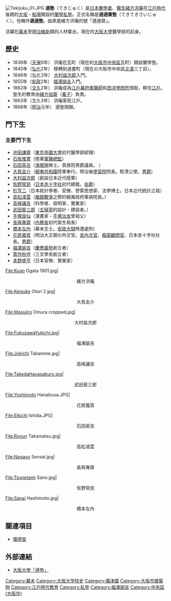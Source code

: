 [[File:Tekijuku_01.JPG|thumb]]
'''適塾'''（てきじゅく）是[[日本|日本]][[蘭學者|蘭學者]]、[[醫生|醫生]][[緒方洪庵|緒方洪庵]]在[[江戶時代|江戶時代]]後期的[[大阪市|大坂]]・[[船場_(大阪市)|船場]]開設的[[蘭學|蘭學]][[私塾|私塾]]。正式名稱是'''適適齋塾'''（てきてきさいじゅく）。也稱作'''適適塾'''。由來是緒方洪庵的號「適適齋」。

活躍在[[幕末|幕末]]至[[明治維新|明治維新]]期的人材輩出，現在的[[大阪大學|大阪大學]]醫學部的前身。

== 歷史 ==
*1838年（[[天保_(日本)|天保]]9年） 洪庵在瓦町（現在的[[大阪市|大阪市]][[中央區_(大阪市)|中央區]]瓦町）開設蘭學塾。
*1845年（[[弘化|弘化]]2年） 移轉到過書町（現在の大阪市中央區[[北濱|北濱]]三丁目）。
*1846年（弘化3年） [[大村益次郎|大村益次郎]]入門。
*1855年（[[安政|安政]]2年） [[福澤諭吉|福澤諭吉]]入門。
*1862年（[[文久|文久]]2年） 洪庵成為[[江戶幕府|江戶幕府]][[奧醫師|奧醫師]]和[[西洋學問所|西洋學問所]]頭取，移住[[江戶|江戶]]。塾生的教育由[[緒方拙齋|緒方拙齋]]（[[養子|養子]]）負責。
*1863年（文久3年） 洪庵客死江戶。
*1868年（[[明治|明治]]元年） 適塾閉鎖。

== 門下生 ==

=== 主要門下生 ===
*[[池田謙齋|池田謙齋]]（[[東京帝國大學|東京帝國大學]]初代醫學部綜理）
*[[石阪惟寛|石阪惟寛]]（陸軍[[軍醫總監|軍醫總監]]）
*[[石田英吉|石田英吉]]（[[海援隊|海援隊]]隊士。貴族院男爵議員。 ）
*[[大鳥圭介|大鳥圭介]]（[[蝦夷共和國|蝦夷共和國]]陸軍奉行。明治後[[學習院|學習院]]院長。駐清公使。[[男爵|男爵]]）
*[[大村益次郎|大村益次郎]]（創設日本近代陸軍）
*[[佐野常民|佐野常民]]（[[日本赤十字社|日本赤十字社]]初代總裁。[[伯爵|伯爵]]）
*[[杉亨二|杉亨二]]（日本統計學者、官僚、啓蒙思想家、法學博士。日本近代統計之祖）
*[[高松凌雲|高松凌雲]]（[[箱館戰爭|箱館戰爭]]之際的蝦夷政府軍病院長。）
*[[高峰讓吉|高峰讓吉]]（科學者、發明家、實業家）
*[[武田斐三郎|武田斐三郎]]（[[五稜郭|五稜郭]]的設計・建設者。）
*[[手塚良仙|手塚良仙]]（漫畫家・[[手塚治虫|手塚治虫]]曾祖父）
*[[長與專齋|長與專齋]]（[[內務省_(日本)|內務省]]初代衛生局長）
*[[橋本左內|橋本左內]]（幕末志士。[[安政大獄|安政大獄]]時遭處刑）
*[[花房義質|花房義質]]（明治大正期の外交官。[[宮內次官|宮內次官]]、[[樞密顧問官|樞密顧問官]]、日本赤十字社社長。[[男爵|男爵]]）
*[[福澤諭吉|福澤諭吉]]（[[慶應義塾|慶應義塾]]創立者）
*[[箕作秋坪|箕作秋坪]]（三叉學舎創立者）
*[[本野盛亨|本野盛亨]]（日本官僚、實業家）

<gallery>
File:Koan Ogata 1901.jpg|<center>緒方洪庵</center>
File:Keisuke Otori 2.jpg|<center>大鳥圭介</center>
File:Masujiro Omura cropped.jpg|<center>大村益次郎</center>
File:FukuzawaYukichi.jpg|<center>福澤諭吉</center>
File:Jokichi Takamine.jpg|<center>高峰讓吉</center>
File:TakedaHayasaburo.jpg|<center>武田斐三郎</center>
File:Yoshimoto Hanabusa.JPG|<center>花房義質</center>
File:Eikichi Ishida.JPG|<center>石田英吉</center>
File:Ryoun Takamatsu.jpg|<center>高松凌雲</center>
File:Nagayo Sensai.jpg|<center>長與專齋</center>
File:Tsunetami Sano.jpg|<center>佐野常民</center>
File:Sanai Hashimoto.jpg|<center>橋本左內</center>
</gallery>

== 關連項目 ==
*[[懐德堂|懐德堂]]

== 外部連結 ==
{{commonscat|Tekijuku}}
*[http://www.osaka-u.ac.jp/jp/annai/about/tekijuku/index.html 大阪大學「適塾」]

[[Category:幕末|Category:幕末]]
[[Category:大阪大学校史|Category:大阪大学校史]]
[[Category:攝津國|Category:攝津國]]
[[Category:大阪市建築物|Category:大阪市建築物]]
[[Category:江戶時代教育|Category:江戶時代教育]]
[[Category:私塾|Category:私塾]]
[[Category:福澤諭吉|Category:福澤諭吉]]
[[Category:中央區_(大阪市)|Category:中央區 (大阪市)]]